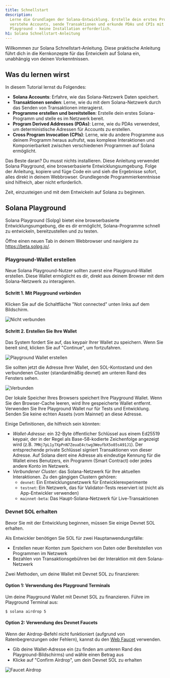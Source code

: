 ```yaml
---
title: Schnellstart
description:
  Lerne die Grundlagen der Solana-Entwicklung. Erstelle dein erstes Programm,
  verstehe Accounts, sende Transaktionen und erkunde PDAs und CPIs mit Solana
  Playground - keine Installation erforderlich.
h1: Solana Schnellstart-Anleitung
---
```


Willkommen zur Solana Schnellstart-Anleitung. Diese praktische Anleitung führt
dich in die Kernkonzepte für das Entwickeln auf Solana ein, unabhängig von
deinen Vorkenntnissen.

## Was du lernen wirst

In diesem Tutorial lernst du Folgendes:

- **Solana Accounts**: Erfahre, wie das Solana-Netzwerk Daten speichert.
- **Transaktionen senden**: Lerne, wie du mit dem Solana-Netzwerk durch das
  Senden von Transaktionen interagierst.
- **Programme erstellen und bereitstellen**: Erstelle dein erstes
  Solana-Programm und stelle es im Netzwerk bereit.
- **Program Derived Addresses (PDAs)**: Lerne, wie du PDAs verwendest, um
  deterministische Adressen für Accounts zu erstellen.
- **Cross Program Invocation (CPIs)**: Lerne, wie du andere Programme aus deinem
  Programm heraus aufrufst, was komplexe Interaktionen und Komponierbarkeit
  zwischen verschiedenen Programmen auf Solana ermöglicht.

Das Beste daran? Du musst nichts installieren. Diese Anleitung verwendet Solana
Playground, eine browserbasierte Entwicklungsumgebung. Folge der Anleitung,
kopiere und füge Code ein und sieh die Ergebnisse sofort, alles direkt in deinem
Webbrowser. Grundlegende Programmierkenntnisse sind hilfreich, aber nicht
erforderlich.

Zeit, einzusteigen und mit dem Entwickeln auf Solana zu beginnen.

## Solana Playground

Solana Playground (Solpg) bietet eine browserbasierte Entwicklungsumgebung, die
es dir ermöglicht, Solana-Programme schnell zu entwickeln, bereitzustellen und
zu testen.

Öffne einen neuen Tab in deinem Webbrowser und navigiere zu
https://beta.solpg.io/.

<Steps>
<Step>

### Playground-Wallet erstellen

Neue Solana Playground-Nutzer sollten zuerst eine Playground-Wallet erstellen.
Diese Wallet ermöglicht es dir, direkt aus deinem Browser mit dem
Solana-Netzwerk zu interagieren.

#### Schritt 1. Mit Playground verbinden

Klicken Sie auf die Schaltfläche "Not connected" unten links auf dem Bildschirm.

![Nicht verbunden](/assets/docs/intro/quickstart/pg-not-connected.png)

#### Schritt 2. Erstellen Sie Ihre Wallet

Das System fordert Sie auf, das keypair Ihrer Wallet zu speichern. Wenn Sie
bereit sind, klicken Sie auf "Continue", um fortzufahren.

![Playground Wallet erstellen](/assets/docs/intro/quickstart/pg-create-wallet.png)

Sie sollten jetzt die Adresse Ihrer Wallet, den SOL-Kontostand und den
verbundenen Cluster (standardmäßig devnet) am unteren Rand des Fensters sehen.

![Verbunden](/assets/docs/intro/quickstart/pg-connected.png)

<Callout>
  Der lokale Speicher Ihres Browsers speichert Ihre Playground Wallet. Wenn Sie
  den Browser-Cache leeren, wird Ihre gespeicherte Wallet entfernt. Verwenden
  Sie Ihre Playground Wallet nur für Tests und Entwicklung. Senden Sie keine
  echten Assets (vom Mainnet) an diese Adresse.
</Callout>

Einige Definitionen, die hilfreich sein könnten:

- _Wallet-Adresse_: ein 32-Byte öffentlicher Schlüssel aus einem Ed25519
  keypair, der in der Regel als Base-58-kodierte Zeichenfolge angezeigt wird
  (z.B. `7MNj7pL1y7XpPnN7ZeuaE4ctwg3WeufbX5o85sA91J1`). Der entsprechende
  private Schlüssel signiert Transaktionen von dieser Adresse. Auf Solana dient
  eine Adresse als eindeutige Kennung für die Wallet eines Benutzers, ein
  Programm (Smart Contract) oder jedes andere Konto im Netzwerk.
- _Verbundener Cluster_: das Solana-Netzwerk für Ihre aktuellen Interaktionen.
  Zu den gängigen Clustern gehören:
  - `devnet`: Ein Entwicklungsnetzwerk für Entwicklerexperimente
  - `testnet`: Ein Netzwerk, das für Validator-Tests reserviert ist (nicht als
    App-Entwickler verwenden)
  - `mainnet-beta`: Das Haupt-Solana-Netzwerk für Live-Transaktionen

</Step>
<Step>

### Devnet SOL erhalten

Bevor Sie mit der Entwicklung beginnen, müssen Sie einige Devnet SOL erhalten.

Als Entwickler benötigen Sie SOL für zwei Hauptanwendungsfälle:

- Erstellen neuer Konten zum Speichern von Daten oder Bereitstellen von
  Programmen im Netzwerk
- Bezahlen von Transaktionsgebühren bei der Interaktion mit dem Solana-Netzwerk

Zwei Methoden, um deine Wallet mit Devnet SOL zu finanzieren:

#### Option 1: Verwendung des Playground Terminals

Um deine Playground Wallet mit Devnet SOL zu finanzieren. Führe im Playground
Terminal aus:

```terminal
$ solana airdrop 5
```

#### Option 2: Verwendung des Devnet Faucets

Wenn der Airdrop-Befehl nicht funktioniert (aufgrund von Ratenbegrenzungen oder
Fehlern), kannst du den [Web Faucet](https://faucet.solana.com/) verwenden.

- Gib deine Wallet-Adresse ein (zu finden am unteren Rand des
  Playground-Bildschirms) und wähle einen Betrag aus
- Klicke auf "Confirm Airdrop", um dein Devnet SOL zu erhalten

![Faucet Airdrop](/assets/docs/intro/quickstart/faucet-airdrop.gif)

</Step>
</Steps>
